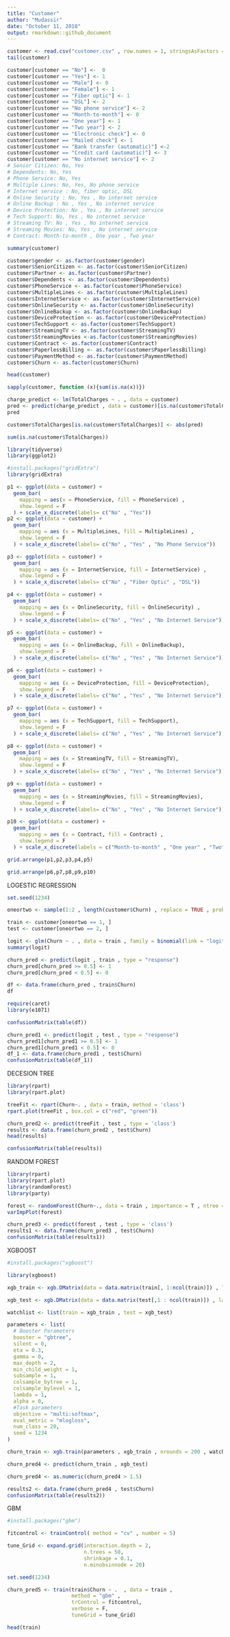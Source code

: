 ---
title: "Customer"
author: "Mudassir"
date: "October 11, 2018"
output: rmarkdown::github_document
---

```{r}
customer <- read.csv("customer.csv" , row.names = 1, stringsAsFactors = FALSE)
tail(customer)
```

```{r}
customer[customer == "No"] <-  0
customer[customer == "Yes"] <- 1
customer[customer == "Male"] <- 0
customer[customer == "Female"] <- 1
customer[customer == "Fiber optic"] <- 1
customer[customer == "DSL"] <- 2
customer[customer == "No phone service"] <- 2
customer[customer == "Month-to-month"] <- 0
customer[customer == "One year"] <- 1
customer[customer == "Two year"] <- 2
customer[customer == "Electronic check"] <- 0
customer[customer == "Mailed check"] <- 1
customer[customer == "Bank transfer (automatic)"] <-2
customer[customer == "Credit card (automatic)"] <- 3
customer[customer == "No internet service"] <- 2
# Senior Citizen: No, Yes
# Dependents: No, Yes
# Phone Service: No, Yes
# Multiple Lines: No, Yes, No phone service
# Internet service : No, fiber optic, DSL
# Online Security : No, Yes , No internet service
# Online Backup : No , Yes , No internet service
# Device Protection: No , Yes , No internet service
# Tech Support: No, Yes , No internet service
# Streaming TV: No , Yes , No internet service
# Streaming Movies: No, Yes , No internet service
# Contract: Month-to-month , One year , Two year
```


```{r}
summary(customer)
```

```{r}
customer$gender <- as.factor(customer$gender)
customer$SeniorCitizen <- as.factor(customer$SeniorCitizen)
customer$Partner <- as.factor(customer$Partner)
customer$Dependents <- as.factor(customer$Dependents)
customer$PhoneService <- as.factor(customer$PhoneService)
customer$MultipleLines <- as.factor(customer$MultipleLines)
customer$InternetService <- as.factor(customer$InternetService)
customer$OnlineSecurity <- as.factor(customer$OnlineSecurity)
customer$OnlineBackup <- as.factor(customer$OnlineBackup)
customer$DeviceProtection <- as.factor(customer$DeviceProtection)
customer$TechSupport <- as.factor(customer$TechSupport)
customer$StreamingTV <- as.factor(customer$StreamingTV)
customer$StreamingMovies <-as.factor(customer$StreamingMovies)
customer$Contract <- as.factor(customer$Contract)
customer$PaperlessBilling <- as.factor(customer$PaperlessBilling)
customer$PaymentMethod <- as.factor(customer$PaymentMethod)
customer$Churn <- as.factor(customer$Churn)

```


```{r}
head(customer)
```

```{r}
sapply(customer, function (x){sum(is.na(x))})
```


```{r}
charge_predict <- lm(TotalCharges ~ . , data = customer)
pred <- predict(charge_predict , data = customer)[is.na(customer$TotalCharges)]
pred
```

```{r}
customer$TotalCharges[is.na(customer$TotalCharges)] <- abs(pred)
```

```{r}
sum(is.na(customer$TotalCharges))
```

```{r}
library(tidyverse)
library(ggplot2)
```

```{r}
#install.packages("gridExtra")
library(gridExtra)
```



```{r}
p1 <- ggplot(data = customer) +
  geom_bar(
    mapping = aes(x = PhoneService, fill = PhoneService) , 
    show.legend = F
  ) + scale_x_discrete(labels= c("No" , "Yes"))
p2 <- ggplot(data = customer) +
  geom_bar(
    mapping = aes (x = MultipleLines, fill = MultipleLines) , 
    show.legend = F
  ) + scale_x_discrete(labels= c("No" , "Yes" , "No Phone Service"))

p3 <- ggplot(data = customer) +
  geom_bar(
    mapping = aes (x = InternetService, fill = InternetService) , 
    show.legend = F
  ) + scale_x_discrete(labels= c("No" , "Fiber Optic" , "DSL"))

p4 <- ggplot(data = customer) +
  geom_bar(
    mapping = aes (x = OnlineSecurity, fill = OnlineSecurity) , 
    show.legend = F
  ) + scale_x_discrete(labels= c("No" , "Yes" , "No Internet Service"))

p5 <- ggplot(data = customer) +
  geom_bar(
    mapping = aes (x = OnlineBackup, fill = OnlineBackup), 
    show.legend = F
  ) + scale_x_discrete(labels= c("No" , "Yes" , "No Internet Service"))

p6 <- ggplot(data = customer) +
  geom_bar(
    mapping = aes (x = DeviceProtection, fill = DeviceProtection), 
    show.legend = F
  ) + scale_x_discrete(labels= c("No" , "Yes" , "No Internet Service"))

p7 <- ggplot(data = customer) +
  geom_bar(
    mapping = aes (x = TechSupport, fill = TechSupport), 
    show.legend = F
  ) + scale_x_discrete(labels= c("No" , "Yes" , "No Internet Service"))

p8 <- ggplot(data = customer) +
  geom_bar(
    mapping = aes (x = StreamingTV, fill = StreamingTV), 
    show.legend = F
  ) + scale_x_discrete(labels= c("No" , "Yes" , "No Internet Service"))

p9 <- ggplot(data = customer) +
  geom_bar(
    mapping = aes (x = StreamingMovies, fill = StreamingMovies), 
    show.legend = F
  ) + scale_x_discrete(labels= c("No" , "Yes" , "No Internet Service"))

p10 <- ggplot(data = customer) +
  geom_bar(
    mapping = aes (x = Contract, fill = Contract) ,
    show.legend = F
  ) + scale_x_discrete(labels = c("Month-to-month" , "One year" , "Two"))
```

```{r}
grid.arrange(p1,p2,p3,p4,p5)
```

```{r}
grid.arrange(p6,p7,p8,p9,p10)
```

LOGESTIC REGRESSION

```{r}
set.seed(1234)

oneortwo <- sample(1:2 , length(customer$Churn) , replace = TRUE , prob = c(0.7,0.3))

train <- customer[oneortwo == 1, ]
test <- customer[oneortwo == 2, ]

```

```{r}
logit <- glm(Churn ~ . , data = train , family = binomial(link = "logit"))
summary(logit)
```


```{r}
churn_pred <- predict(logit , train , type = "response")
churn_pred[churn_pred >= 0.5] <- 1
churn_pred[churn_pred < 0.5] <- 0
```

```{r}
df <- data.frame(churn_pred , train$Churn)
df
```

```{r}
require(caret)
library(e1071)
```

```{r}
confusionMatrix(table(df))
```

```{r}
churn_pred1 <- predict(logit , test , type = "response")
churn_pred1[churn_pred1 >= 0.5] <- 1
churn_pred1[churn_pred1 < 0.5] <- 0
df_1 <- data.frame(churn_pred1 , test$Churn)
confusionMatrix(table(df_1))
```

DECESION TREE

```{r}
library(rpart)
library(rpart.plot)
```

```{r}
treeFit <- rpart(Churn~. , data = train, method = 'class')
rpart.plot(treeFit , box.col = c("red", "green"))
```

```{r}
churn_pred2 <- predict(treeFit , test , type = 'class')
results <- data.frame(churn_pred2 , test$Churn)
head(results)
```

```{r}
confusionMatrix(table(results))
```

RANDOM FOREST

```{r}
library(rpart)
library(rpart.plot)
library(randomForest)
library(party)
```

```{r}
forest <- randomForest(Churn~., data = train , importance = T , ntree = 120)
varImpPlot(forest)
```

```{r}
churn_pred3 <- predict(forest , test , type = 'class')
results1 <- data.frame(churn_pred3 , test$Churn)
confusionMatrix(table(results1))
```

XGBOOST

```{r}
#install.packages("xgboost")
```

```{r}
library(xgboost)
```

```{r}
xgb_train <- xgb.DMatrix(data = data.matrix(train[, 1:ncol(train)]) , label = train$Churn)

xgb_test <- xgb.DMatrix(data = data.matrix(test[,1 : ncol(train)]) , label = test$Churn)

```

```{r}
watchlist <- list(train = xgb_train , test = xgb_test)
```

```{r}
parameters <- list(
  # Booster Parameters
  booster = "gbtree",
  silent = 0,
  eta = 0.3,
  gamma = 0,
  max_depth = 2,
  min_child_weight = 1,
  subsample = 1,
  colsample_bytree = 1,
  colsample_bylevel = 1,
  lambda = 1,
  alpha = 0,
  #Task parameters
  objective = "multi:softmax",
  eval_metric = "mlogloss",
  num_class = 20,
  seed = 1234
)
```

```{r}
churn_train <- xgb.train(parameters , xgb_train , nrounds = 200 , watchlist , verbose = 0)
```

```{r}
churn_pred4 <- predict(churn_train , xgb_test)

churn_pred4 <- as.numeric(churn_pred4 > 1.5)

```

```{r}
results2 <- data.frame(churn_pred4 , test$Churn)
confusionMatrix(table(results2))
```
GBM
```{r}
#install.packages("gbm")
```

```{r}
fitcontrol <- trainControl( method = "cv" , number = 5)
```

```{r}
tune_Grid <- expand.grid(interaction.depth = 2, 
                         n.trees = 50,
                         shrinkage = 0.1,
                         n.minobsinnode = 20)
```


```{r}
set.seed(1234)

churn_pred5 <- train(train$Churn ~ .  , data = train ,
                     method = "gbm" , 
                     trControl = fitcontrol,
                     verbose = F,
                     tuneGrid = tune_Grid)
```


```{r}
head(train)
```





